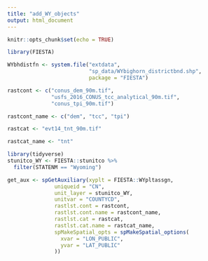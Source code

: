 ```yaml
---
title: "add_WY_objects"
output: html_document
---
```


```r
knitr::opts_chunk$set(echo = TRUE)
```

```r
library(FIESTA)
```

```r
WYbhdistfn <- system.file("extdata",
                          "sp_data/WYbighorn_districtbnd.shp",
                          package = "FIESTA")

rastcont <- c("conus_dem_90m.tif",
              "usfs_2016_CONUS_tcc_analytical_90m.tif",
              "conus_tpi_90m.tif")

rastcont_name <- c("dem", "tcc", "tpi")

rastcat <- "evt14_tnt_90m.tif"

rastcat_name <- "tnt"

library(tidyverse)
stunitco_WY <- FIESTA::stunitco %>%
  filter(STATENM == "Wyoming")

get_aux <- spGetAuxiliary(xyplt = FIESTA::WYpltassgn,
               uniqueid = "CN",
               unit_layer = stunitco_WY,
               unitvar = "COUNTYCD",
               rastlst.cont = rastcont,
               rastlst.cont.name = rastcont_name,
               rastlst.cat = rastcat,
               rastlst.cat.name = rastcat_name,
               spMakeSpatial_opts = spMakeSpatial_options(
                 xvar = "LON_PUBLIC",
                 yvar = "LAT_PUBLIC"
               ))
```

